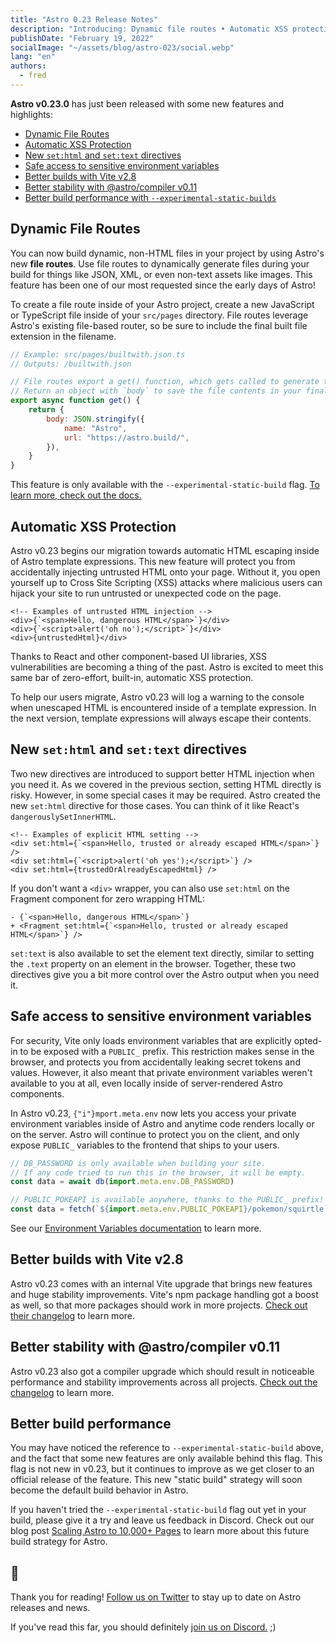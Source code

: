 ```yaml
---
title: "Astro 0.23 Release Notes"
description: "Introducing: Dynamic file routes • Automatic XSS protection • two new component directives • vite 2.8 • and more!"
publishDate: "February 19, 2022"
socialImage: "~/assets/blog/astro-023/social.webp"
lang: "en"
authors:
  - fred
---
```


**Astro v0.23.0** has just been released with some new features and highlights:

- [Dynamic File Routes](#dynamic-file-routes)
- [Automatic XSS Protection](#automatic-xss-protection)
- [New `set:html` and `set:text` directives](#new-sethtml-and-settext-directives)
- [Safe access to sensitive environment variables](#safe-access-to-sensitive-environment-variables)
- [Better builds with Vite v2.8](#better-builds-with-vite-v28)
- [Better stability with @astro/compiler v0.11](#better-stability-with-astrocompiler-v011)
- [Better build performance with `--experimental-static-builds`](#better-build-performance)

## Dynamic File Routes

You can now build dynamic, non-HTML files in your project by using Astro's new **file routes**. Use file routes to dynamically generate files during your build for things like JSON, XML, or even non-text assets like images. This feature has been one of our most requested since the early days of Astro!

To create a file route inside of your Astro project, create a new JavaScript or TypeScript file inside of your `src/pages` directory. File routes leverage Astro's existing file-based router, so be sure to include the final built file extension in the filename.

```js
// Example: src/pages/builtwith.json.ts
// Outputs: /builtwith.json

// File routes export a get() function, which gets called to generate the file.
// Return an object with `body` to save the file contents in your final build.
export async function get() {
	return {
		body: JSON.stringify({
			name: "Astro",
			url: "https://astro.build/",
		}),
	}
}
```

This feature is only available with the `--experimental-static-build` flag. [To learn more, check out the docs.](https://docs.astro.build/en/core-concepts/astro-pages/#non-html-pages)

## Automatic XSS Protection

Astro v0.23 begins our migration towards automatic HTML escaping inside of Astro template expressions. This new feature will protect you from accidentally injecting untrusted HTML onto your page. Without it, you open yourself up to Cross Site Scripting (XSS) attacks where malicious users can hijack your site to run untrusted or unexpected code on the page.

```astro
<!-- Examples of untrusted HTML injection -->
<div>{`<span>Hello, dangerous HTML</span>`}</div>
<div>{`<script>alert('oh no');</script>`}</div>
<div>{untrustedHtml}</div>
```

Thanks to React and other component-based UI libraries, XSS vulnerabilities are becoming a thing of the past. Astro is excited to meet this same bar of zero-effort, built-in, automatic XSS protection.

To help our users migrate, Astro v0.23 will log a warning to the console when unescaped HTML is encountered inside of a template expression. In the next version, template expressions will always escape their contents.

## New `set:html` and `set:text` directives

Two new directives are introduced to support better HTML injection when you need it. As we covered in the previous section, setting HTML directly is risky. However, in some special cases it may be required. Astro created the new `set:html` directive for those cases. You can think of it like React's `dangerouslySetInnerHTML`.

```astro
<!-- Examples of explicit HTML setting -->
<div set:html={`<span>Hello, trusted or already escaped HTML</span>`} />
<div set:html={`<script>alert('oh yes');</script>`} />
<div set:html={trustedOrAlreadyEscapedHtml} />
```

If you don't want a `<div>` wrapper, you can also use `set:html` on the Fragment component for zero wrapping HTML:

```
- {`<span>Hello, dangerous HTML</span>`}
+ <Fragment set:html={`<span>Hello, trusted or already escaped HTML</span>`} />
```

`set:text` is also available to set the element text directly, similar to setting the `.text` property on an element in the browser. Together, these two directives give you a bit more control over the Astro output when you need it.

## Safe access to sensitive environment variables

For security, Vite only loads environment variables that are explicitly opted-in to be exposed with a `PUBLIC_` prefix. This restriction makes sense in the browser, and protects you from accidentally leaking secret tokens and values. However, it also meant that private environment variables weren't available to you at all, even locally inside of server-rendered Astro components.

<p>
	In Astro v0.23, <code>{"i"}mport&#46;meta&#46;env</code> now lets you access your private
	environment variables inside of Astro and anytime code renders locally or on the server. Astro
	will continue to protect you on the client, and only expose <code>PUBLIC_</code> variables to the
	frontend that ships to your users.
</p>

```js
// DB_PASSWORD is only available when building your site.
// If any code tried to run this in the browser, it will be empty.
const data = await db(import.meta.env.DB_PASSWORD)

// PUBLIC_POKEAPI is available anywhere, thanks to the PUBLIC_ prefix!
const data = fetch(`${import.meta.env.PUBLIC_POKEAPI}/pokemon/squirtle`)
```

See our [Environment Variables documentation](https://docs.astro.build/en/guides/environment-variables/) to learn more.

## Better builds with Vite v2.8

Astro v0.23 comes with an internal Vite upgrade that brings new features and huge stability improvements. Vite's npm package handling got a boost as well, so that more packages should work in more projects. [Check out their changelog](https://github.com/vitejs/vite/blob/main/packages/vite/CHANGELOG.md) to learn more.

## Better stability with @astro/compiler v0.11

Astro v0.23 also got a compiler upgrade which should result in noticeable performance and stability improvements across all projects. [Check out the changelog](https://github.com/withastro/compiler/releases) to learn more.

## Better build performance

You may have noticed the reference to `--experimental-static-build` above, and the fact that some new features are only available behind this flag. This flag is not new in v0.23, but it continues to improve as we get closer to an official release of the feature. This new "static build" strategy will soon become the default build behavior in Astro.

If you haven't tried the `--experimental-static-build` flag out yet in your build, please give it a try and leave us feedback in Discord. Check out our blog post [Scaling Astro to 10,000+ Pages](/blog/experimental-static-build) to learn more about this future build strategy for Astro.

## 👋

Thank you for reading! [Follow us on Twitter](https://twitter.com/astrodotbuild) to stay up to date on Astro releases and news.

If you've read this far, you should definitely [join us on Discord.](https://astro.build/chat) ;)
